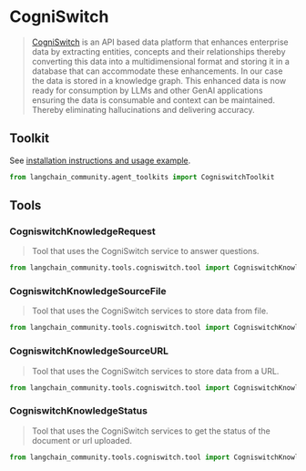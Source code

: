 # CogniSwitch

>[CogniSwitch](https://www.cogniswitch.ai/aboutus) is an API based data platform that 
> enhances enterprise data by extracting entities, concepts and their relationships 
> thereby converting this data into a multidimensional format and storing it in 
> a database that can accommodate these enhancements. In our case the data is stored 
> in a knowledge graph. This enhanced data is now ready for consumption by LLMs and 
> other GenAI applications ensuring the data is consumable and context can be maintained. 
> Thereby eliminating hallucinations and delivering accuracy.

## Toolkit

See [installation instructions and usage example](/docs/integrations/tools/cogniswitch).

```python
from langchain_community.agent_toolkits import CogniswitchToolkit
```

## Tools

### CogniswitchKnowledgeRequest

>Tool that uses the CogniSwitch service to answer questions.

```python
from langchain_community.tools.cogniswitch.tool import CogniswitchKnowledgeRequest
```

### CogniswitchKnowledgeSourceFile

>Tool that uses the CogniSwitch services to store data from file.

```python
from langchain_community.tools.cogniswitch.tool import CogniswitchKnowledgeSourceFile
```

### CogniswitchKnowledgeSourceURL

>Tool that uses the CogniSwitch services to store data from a URL.

```python
from langchain_community.tools.cogniswitch.tool import CogniswitchKnowledgeSourceURL
```

### CogniswitchKnowledgeStatus

>Tool that uses the CogniSwitch services to get the status of the document or url uploaded.

```python
from langchain_community.tools.cogniswitch.tool import CogniswitchKnowledgeStatus
```


